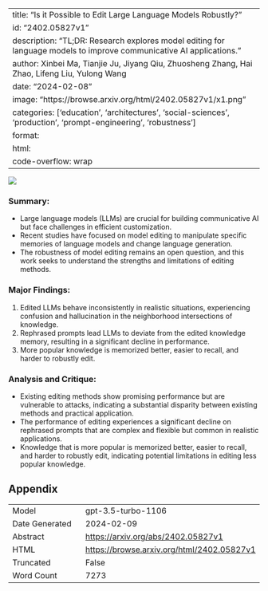 
---
title: "Is it Possible to Edit Large Language Models Robustly?"
id: "2402.05827v1"
description: "TL;DR: Research explores model editing for language models to improve communicative AI applications."
author: Xinbei Ma, Tianjie Ju, Jiyang Qiu, Zhuosheng Zhang, Hai Zhao, Lifeng Liu, Yulong Wang
date: "2024-02-08"
image: "https://browse.arxiv.org/html/2402.05827v1/x1.png"
categories: ['education', 'architectures', 'social-sciences', 'production', 'prompt-engineering', 'robustness']
format:
  html:
    code-overflow: wrap
---

![](https://browse.arxiv.org/html/2402.05827v1/x1.png)

### **Summary:**
- Large language models (LLMs) are crucial for building communicative AI but face challenges in efficient customization.
- Recent studies have focused on model editing to manipulate specific memories of language models and change language generation.
- The robustness of model editing remains an open question, and this work seeks to understand the strengths and limitations of editing methods.

### **Major Findings:**
1. Edited LLMs behave inconsistently in realistic situations, experiencing confusion and hallucination in the neighborhood intersections of knowledge.
2. Rephrased prompts lead LLMs to deviate from the edited knowledge memory, resulting in a significant decline in performance.
3. More popular knowledge is memorized better, easier to recall, and harder to robustly edit.

### **Analysis and Critique:**
- Existing editing methods show promising performance but are vulnerable to attacks, indicating a substantial disparity between existing methods and practical application.
- The performance of editing experiences a significant decline on rephrased prompts that are complex and flexible but common in realistic applications.
- Knowledge that is more popular is memorized better, easier to recall, and harder to robustly edit, indicating potential limitations in editing less popular knowledge.

## Appendix

|          |          |
|----------|----------|
| Model     | gpt-3.5-turbo-1106       |
| Date Generated     | 2024-02-09       |
| Abstract | [https://arxiv.org/abs/2402.05827v1](https://arxiv.org/abs/2402.05827v1)        |
| HTML     | [https://browse.arxiv.org/html/2402.05827v1](https://browse.arxiv.org/html/2402.05827v1)       |
| Truncated       | False       |
| Word Count       | 7273       |